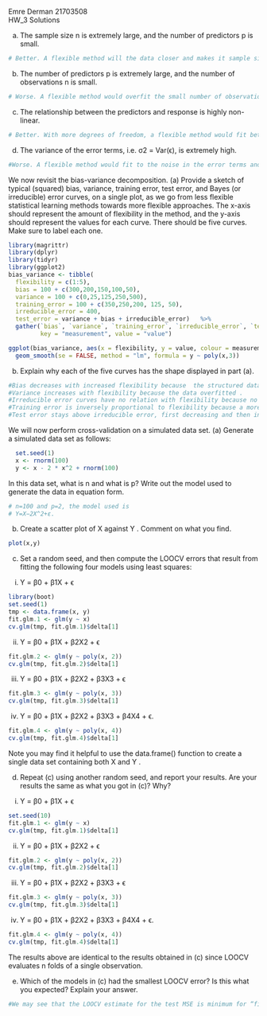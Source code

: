 Emre Derman
21703508    
HW_3
Solutions

(a) The sample size n is extremely large, and the number of predictors
p is small.
```r
# Better. A flexible method will the data closer and makes it sample size, would perform better than an inflexible approach.
```

(b) The number of predictors p is extremely large, and the number
of observations n is small.
```r
# Worse. A flexible method would overfit the small number of observations.
```

(c) The relationship between the predictors and response is highly
non-linear.
```r
# Better. With more degrees of freedom, a flexible method would fit better than an inflexible one.
```

(d) The variance of the error terms, i.e. σ2 = Var(ϵ), is extremely
high.
```r
#Worse. A flexible method would fit to the noise in the error terms and increase variance.
```


We now revisit the bias-variance decomposition.
(a) Provide a sketch of typical (squared) bias, variance, 
training error,
test error, and 
Bayes (or irreducible) error curves, 
on a single
plot, as we go from less flexible statistical learning methods
towards more flexible approaches. The x-axis should represent
the amount of flexibility in the method, and the y-axis should
represent the values for each curve. There should be five curves.
Make sure to label each one.

```r
library(magrittr) 
library(dplyr)    
library(tidyr)
library(ggplot2)
bias_variance <- tibble(
  flexibility = c(1:5),
  bias = 100 + c(300,200,150,100,50),
  variance = 100 + c(0,25,125,250,500),
  training_error = 100 + c(350,250,200, 125, 50),
  irreducible_error = 400,
  test_error = variance + bias + irreducible_error)   %>%
  gather(`bias`, `variance`, `training_error`, `irreducible_error`, `test_error`,
         key = "measurement", value = "value")

ggplot(bias_variance, aes(x = flexibility, y = value, colour = measurement)) +
  geom_smooth(se = FALSE, method = "lm", formula = y ~ poly(x,3)) 
```

(b) Explain why each of the five curves has the shape displayed in
part (a).
```r
#Bias decreases with increased flexibility because  the structured data assumed less.
#Variance increases with flexibility because the data overfitted .
#Irreducible error curves have no relation with flexibility because no matter what the model is, error is inevitable.
#Training error is inversely proportional to flexibility because a more flexible model better fits the training data
#Test error stays above irreducible error, first decreasing and then increasing.

```

We will now perform cross-validation on a simulated data set.
(a) Generate a simulated data set as follows:
```r
  set.seed(1)
  x <- rnorm(100)
  y <- x - 2 * x^2 + rnorm(100)
```

In this data set, what is n and what is p? Write out the model
used to generate the data in equation form.
```r
# n=100 and p=2, the model used is
# Y=X−2X^2+ε.
```


(b) Create a scatter plot of X against Y . Comment on what you find.
```r
plot(x,y)
```

(c) Set a random seed, and then compute the LOOCV errors that
result from fitting the following four models using least squares:
i. Y = β0 + β1X + ϵ
```r
library(boot)
set.seed(1)
tmp <- data.frame(x, y)
fit.glm.1 <- glm(y ~ x)
cv.glm(tmp, fit.glm.1)$delta[1]
```
ii. Y = β0 + β1X + β2X2 + ϵ
```r
fit.glm.2 <- glm(y ~ poly(x, 2))
cv.glm(tmp, fit.glm.2)$delta[1]
```
iii. Y = β0 + β1X + β2X2 + β3X3 + ϵ
```r
fit.glm.3 <- glm(y ~ poly(x, 3))
cv.glm(tmp, fit.glm.3)$delta[1]

```
iv. Y = β0 + β1X + β2X2 + β3X3 + β4X4 + ϵ.
```r
fit.glm.4 <- glm(y ~ poly(x, 4))
cv.glm(tmp, fit.glm.4)$delta[1]
```
Note you may find it helpful to use the data.frame() function
to create a single data set containing both X and Y .


(d) Repeat (c) using another random seed, and report your results.
Are your results the same as what you got in (c)? Why?
i. Y = β0 + β1X + ϵ
```r
set.seed(10)
fit.glm.1 <- glm(y ~ x)
cv.glm(tmp, fit.glm.1)$delta[1]
```
ii. Y = β0 + β1X + β2X2 + ϵ
```r
fit.glm.2 <- glm(y ~ poly(x, 2))
cv.glm(tmp, fit.glm.2)$delta[1]
```
iii. Y = β0 + β1X + β2X2 + β3X3 + ϵ
```r
fit.glm.3 <- glm(y ~ poly(x, 3))
cv.glm(tmp, fit.glm.3)$delta[1]

```
iv. Y = β0 + β1X + β2X2 + β3X3 + β4X4 + ϵ.
```r
fit.glm.4 <- glm(y ~ poly(x, 4))
cv.glm(tmp, fit.glm.4)$delta[1]
```
The results above are identical to the results obtained in (c) since LOOCV evaluates n folds of a single observation.


(e) Which of the models in (c) had the smallest LOOCV error? Is
this what you expected? Explain your answer.
```r
#We may see that the LOOCV estimate for the test MSE is minimum for “fit.glm.2”, this is not surprising since we saw clearly in (b) that the relation between “x” and “y” is quadratic.
```

